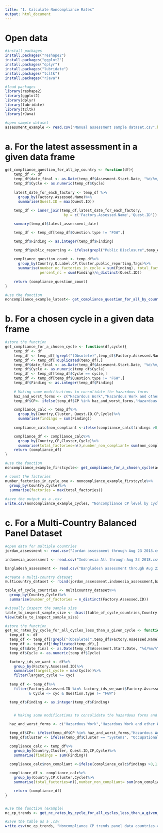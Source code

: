 ```yaml
---
title: "I. Calculate Noncompliance Rates"
output: html_document
---
```


# Open data
```r
#install packages
install.packages("reshape2")
install.packages("ggplot2")
install.packages("dplyr")
install.packages("lubridate")
install.packages("tcltk")
install.packages("rJava")

#load packages
library(reshape2)
library(ggplot2)
library(dplyr)
library(lubridate)
library(tcltk)
library(rJava)

#open sample dataset
assessment_example <- read.csv("Manual assessment sample dataset.csv",header = T, stringsAsFactors = F)

```

# a.	For the latest assessment in a given data frame
```r

get_compliance_question_for_all_by_country <- function(df){
    temp_df <- df
    temp_df$date_final <- as.Date(temp_df$Assesment.Start.Date, "%d/%m/%Y")
    temp_df$Cycle <- as.numeric(temp_df$Cycle)
    
    latest_date_for_each_factory <- temp_df %>%
      group_by(Factory.Assessed.Name)%>%
      summarise(Quest.ID = max(Quest.ID))
  
    temp_df <- inner_join(temp_df,latest_date_for_each_factory,
                           by = c('Factory.Assessed.Name','Quest.ID'))

    summary(temp_df$latest_assessment_date) 

    temp_df <- temp_df[temp_df$Question.type != "FGW",]

    temp_df$Finding <- as.integer(temp_df$Finding)

    temp_df$public_reporting <- ifelse(grepl("Public Disclosure",temp_df$Tags),1,0)
    
    compliance_question_count <- temp_df%>%
      group_by(Country,Q.Label,CP,Cluster,public_reporting,Tags)%>%
      summarise(number_nc_factories_in_cycle = sum(Finding), total_factories_in_cycle = n_distinct(Quest.ID), 
                percent_nc = sum(Finding)/n_distinct(Quest.ID))
      
    return (compliance_question_count)
}

#use the function
noncompliance_example_latest<- get_compliance_question_for_all_by_country(assessment_example)

```

# b.	For a chosen cycle in a given data frame
```r
#store the function
get_compliance_for_a_chosen_cycle <- function(df,cycle){
    temp_df <- df
    temp_df <- temp_df[!grepl("(Obsolete)",temp_df$Factory.Assessed.Name),]
    temp_df <- temp_df[!duplicated(temp_df),]
    temp_df$date_final <- as.Date(temp_df$Assesment.Start.Date, "%d/%m/%Y")
    temp_df$Cycle <- as.numeric(temp_df$Cycle)
    temp_df <- temp_df[temp_df$Cycle == cycle,]
    temp_df <- temp_df[temp_df$Question.type != "FGW",]
    temp_df$Finding <- as.integer(temp_df$Finding)
    
    # Making some modifications to consolidate the hazardous forms
    haz_and_worst_forms <- c("Hazardous Work","Hazardous Work and other Worst Forms","Unconditional Worst Forms")
    temp_df$CP<- ifelse(temp_df$CP %in% haz_and_worst_forms,"Hazardous Work and other Worst forms",temp_df$CP) 

    compliance_calc <- temp_df%>%
      group_by(Country,Cluster, Quest.ID,CP,Cycle)%>%
      summarise(findings = sum(Finding))
    
    compliance_calc$non_compliant <-ifelse(compliance_calc$findings >0,1,0)

    compliance_df <- compliance_calc%>%
      group_by(Country,CP,Cluster,Cycle)%>%
      summarise(total_factories=n(),number_non_compliant= sum(non_compliant), percent_non_cp = sum(non_compliant)/n())
    return (compliance_df)
}

#use the function
noncompliance_example_firstcycle<- get_compliance_for_a_chosen_cycle(assessment_example,1)

# count the factories
number_factories_in_cycle_one <- noncompliance_example_firstcycle%>%
  group_by(Country,Cycle)%>%
  summarise(factories = max(total_factories))
  
#save the output as a .csv
write.csv(noncompliance_example_cycles, "Noncompliance CP level by cycle.csv")
```

# c.	For a Multi-Country Balanced Panel Dataset
```r
#open data for multiple countries
jordan_assessment <- read.csv("Jordan assessment through Aug 23 2018.csv",header = T, stringsAsFactors = F)

indonesia_assessment <- read.csv("Indonesia All through Aug 23 2018.csv", header = T, stringsAsFactors = F)

bangladesh_assessment <- read.csv("Bangladesh assessment through Aug 23 2018.csv" ,header =T, stringsAsFactors = F)

#create a multi-country dataset
multicountry_dataset <- rbind(jordan_assessment,indonesia_assessment,bangladesh_assessment)

table_of_cycle_countries <- multicountry_dataset%>%
  group_by(Country,Cycle)%>%
  summarise(number_of_factories = n_distinct(Factory.Assessed.ID))

#visually inspect the sample size 
table_to_inspect_sample_size <- dcast(table_of_cycle_countries,Country ~ Cycle, value.var="number_of_factories")
View(table_to_inspect_sample_size)

#store the function
get_nc_rates_by_cycle_for_all_cycles_less_than_a_given_cycle <- function(df,cyc){
  temp_df <- df
  temp_df <- temp_df[!grepl("(Obsolete)",temp_df$Factory.Assessed.Name),]
  temp_df <- temp_df[!duplicated(temp_df),]
  temp_df$date_final <- as.Date(temp_df$Assesment.Start.Date, "%d/%m/%Y")
  temp_df$Cycle <- as.numeric(temp_df$Cycle)

  factory_ids_we_want <- df%>%
    group_by(Factory.Assessed.ID)%>%
    summarise(largest_cycle = max(Cycle))%>%
    filter(largest_cycle >= cyc)
  
  temp_df <- temp_df%>%
    filter(Factory.Assessed.ID %in% factory_ids_we_want$Factory.Assessed.ID 
           & Cycle <= cyc & Question.type != "FGW")

  temp_df$Finding <- as.integer(temp_df$Finding)


    # Making some modifications to consolidate the hazardous forms and the OSH cluster
    
  haz_and_worst_forms <- c("Hazardous Work","Hazardous Work and other Worst Forms","Unconditional Worst Forms")

  temp_df$CP<- ifelse(temp_df$CP %in% haz_and_worst_forms,"Hazardous Work and other Worst forms",temp_df$CP)
  temp_df$Cluster <- ifelse(temp_df$Cluster == "Systems", "Occupational Safety and Health", temp_df$Cluster)  

  compliance_calc <- temp_df%>%
    group_by(Country,Cluster, Quest.ID,CP,Cycle)%>%
    summarise(findings = sum(Finding))
    
  compliance_calc$non_compliant <-ifelse(compliance_calc$findings >0,1,0)

  compliance_df <- compliance_calc%>%
    group_by(Country,CP,Cluster,Cycle)%>%
    summarise(total_factories=n(),number_non_compliant= sum(non_compliant), percent_non_cp = sum(non_compliant)/n())

    return (compliance_df)  
}


#use the function (example) 
nc_cp_trends <- get_nc_rates_by_cycle_for_all_cycles_less_than_a_given_cycle(multicountry_dataset,3)

#Save the table as a .csv
write.csv(nc_cp_trends, "Noncompliance CP trends panel data countries.csv")

```
